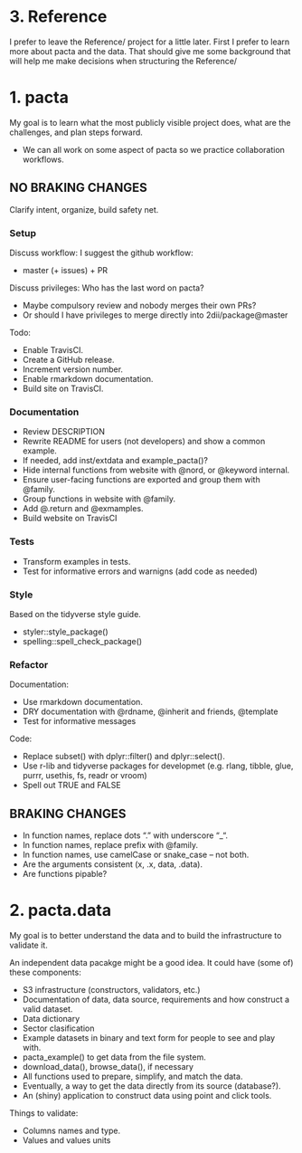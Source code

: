 # 3. Reference

I prefer to leave the Reference/ project for a little later. 
First I prefer to learn more about pacta and the data.
That should give me some background that will help me make decisions when structuring the
Reference/






# 1. pacta

My goal is to learn what the most publicly visible project does, what are the challenges, and plan steps forward.

* We can all work on some aspect of pacta so we practice collaboration workflows.



## NO BRAKING CHANGES

Clarify intent, organize, build safety net.

### Setup

Discuss workflow: I suggest the github workflow:

* master (+ issues) + PR

Discuss privileges: Who has the last word on pacta?

* Maybe compulsory review and nobody merges their own PRs?
* Or should I have privileges to merge directly into 2dii/package@master

Todo:

* Enable TravisCI.
* Create a GitHub release.
* Increment version number.
* Enable rmarkdown documentation.
* Build site on TravisCI.

### Documentation

* Review DESCRIPTION    
* Rewrite README for users (not developers) and show a common example.
* If needed, add inst/extdata and example_pacta()?
* Hide internal functions from website with @nord, or @keyword internal.
* Ensure user-facing functions are exported and group them with @family.
* Group functions in website with @family.
* Add @.return and @exmamples.
* Build website on TravisCI

### Tests

* Transform examples in tests.
* Test for informative errors and warnigns (add code as needed)

### Style 

Based on the tidyverse style guide.

* styler::style_package()
* spelling::spell_check_package()

### Refactor

Documentation:

* Use rmarkdown documentation.
* DRY documentation with @rdname, @inherit and friends, @template
* Test for informative messages

Code:

* Replace subset() with dplyr::filter() and dplyr::select().
* Use r-lib and tidyverse packages for developmet (e.g. rlang, tibble, glue, purrr, usethis, fs, readr or vroom)
* Spell out TRUE and FALSE



## BRAKING CHANGES

* In function names, replace dots "." with underscore "_".
* In function names, replace prefix with @family.
* In function names, use camelCase or snake_case -- not both.
* Are the arguments consistent (x, .x, data, .data).
* Are functions pipable?






# 2. pacta.data

My goal is to better understand the data and to build the infrastructure to validate it.

An independent data pacakge might be a good idea. It could have (some of) these components: 

* S3 infrastructure (constructors, validators, etc.)
* Documentation of data, data source, requirements and how construct a valid dataset. 
* Data dictionary
* Sector clasification
* Example datasets in binary and text form for people to see and play with.
* pacta_example() to get data from the file system.
* download_data(), browse_data(), if necessary
* All functions used to prepare, simplify, and match the data.
* Eventually, a way to get the data directly from its source (database?).
* An (shiny) application to construct data using point and click tools.

Things to validate:

* Columns names and type.
* Values and values units